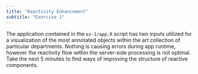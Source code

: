 ```yaml
---
title: "Reactivity Enhancement"
subtitle: "Exercise 1"
---
```


The application contained in the `ex-1/app.R` script has two inputs utilized for a visualization of the most annotated objects within the art collection of particular departments. Nothing is causing errors during app runtime, however the reactivity flow within the server-side processing is not optimal. Take the next 5 minutes to find ways of improving the structure of reactive components.
